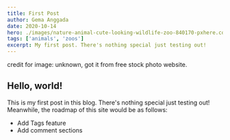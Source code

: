 ```yaml
---
title: First Post
author: Gema Anggada
date: 2020-10-14
hero: ./images/nature-animal-cute-looking-wildlife-zoo-840170-pxhere.com.jpg
tags: ['animals', 'zoos']
excerpt: My first post. There's nothing special just testing out!
---
```


credit for image: unknown, got it from free stock photo website.

## Hello, world!

This is my first post in this blog. There's nothing special just testing out!
Meanwhile, the roadmap of this site would be as follows:

- Add Tags feature
- Add comment sections
